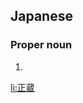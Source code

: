 ==Japanese==
{{ja-kanjitab|しょう|ぞう}}

===Proper noun===
{{ja-pos|proper|しょうぞう}}

# {{given name|male|lang=ja|sort=しょうぞう}}

[[li:正蔵]]
